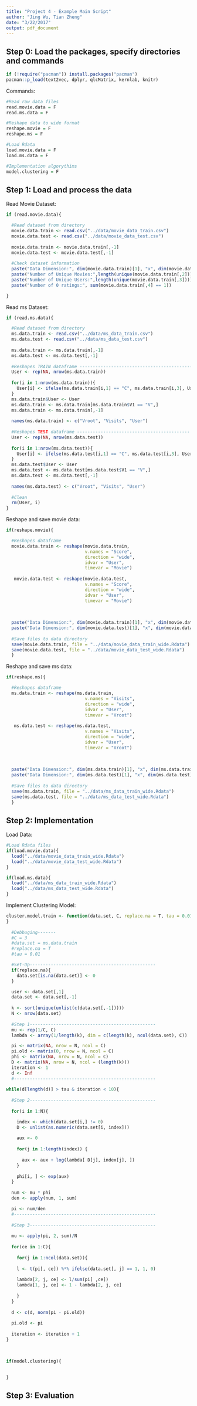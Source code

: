 ```yaml
---
title: "Project 4 - Example Main Script"
author: "Jing Wu, Tian Zheng"
date: "3/22/2017"
output: pdf_document
---
```


## Step 0: Load the packages, specify directories and commands

```r
if (!require("pacman")) install.packages("pacman")
pacman::p_load(text2vec, dplyr, qlcMatrix, kernlab, knitr)

```

Commands:

```r
#Read raw data files
read.movie.data = F
read.ms.data = F

#Reshape data to wide format
reshape.movie = F
reshape.ms = F

#Load Rdata
load.movie.data = F
load.ms.data = F

#Implementation algorythims
model.clustering = F
```

## Step 1: Load and process the data

Read Movie Dataset:

```r
if (read.movie.data){

  #Read dataset from directory
  movie.data.train <- read.csv("../data/movie_data_train.csv")
  movie.data.test <- read.csv("../data/movie_data_test.csv")
  
  movie.data.train <- movie.data.train[,-1]
  movie.data.test <- movie.data.test[,-1]
  
  #Check dataset information
  paste("Data Dimension:", dim(movie.data.train)[1], "x", dim(movie.data.train)[2])
  paste("Number of Unique Movies:",length(unique(movie.data.train[,2])))
  paste("Number of Unique Users:",length(unique(movie.data.train[,3])))
  paste("Number of 0 ratings:", sum(movie.data.train[,4] == 1))

}
```

Read ms Dataset:

```r
if (read.ms.data){

  #Read dataset from directory
  ms.data.train <- read.csv("../data/ms_data_train.csv")
  ms.data.test <- read.csv("../data/ms_data_test.csv")
  
  ms.data.train <- ms.data.train[,-1]
  ms.data.test <- ms.data.test[,-1]
  
  #Reshapes TRAIN dataframe -------------------------------------------
  User <- rep(NA, nrow(ms.data.train))
  
  for(i in 1:nrow(ms.data.train)){
    User[i] <- ifelse(ms.data.train[i,1] == "C", ms.data.train[i,3], User[i-1])
  }
  ms.data.train$User <- User
  ms.data.train <- ms.data.train[ms.data.train$V1 == "V",]
  ms.data.train <- ms.data.train[,-1]
  
  names(ms.data.train) <- c("Vroot", "Visits", "User")
  
  #Reshapes TEST dataframe -------------------------------------------
  User <- rep(NA, nrow(ms.data.test))
  
  for(i in 1:nrow(ms.data.test)){
    User[i] <- ifelse(ms.data.test[i,1] == "C", ms.data.test[i,3], User[i-1])
  }
  ms.data.test$User <- User
  ms.data.test <- ms.data.test[ms.data.test$V1 == "V",]
  ms.data.test <- ms.data.test[,-1]
  
  names(ms.data.test) <- c("Vroot", "Visits", "User")
  
  #Clean
  rm(User, i)
}
```

Reshape and save movie data:

```r
if(reshape.movie){

  #Reshapes dataframe
  movie.data.train <- reshape(movie.data.train, 
                              v.names = "Score", 
                              direction = "wide", 
                              idvar = "User", 
                              timevar = "Movie")
  
   movie.data.test <- reshape(movie.data.test, 
                              v.names = "Score", 
                              direction = "wide", 
                              idvar = "User", 
                              timevar = "Movie") 
  
  
  
  paste("Data Dimension:", dim(movie.data.train)[1], "x", dim(movie.data.train)[2])
  paste("Data Dimension:", dim(movie.data.test)[1], "x", dim(movie.data.test)[2])
  
  #Save files to data directory
  save(movie.data.train, file = "../data/movie_data_train_wide.Rdata")
  save(movie.data.test, file = "../data/movie_data_test_wide.Rdata")
  }
```

Reshape and save ms data:

```r
if(reshape.ms){

  #Reshapes dataframe
  ms.data.train <- reshape(ms.data.train, 
                              v.names = "Visits", 
                              direction = "wide", 
                              idvar = "User", 
                              timevar = "Vroot")
  
   ms.data.test <- reshape(ms.data.test, 
                              v.names = "Visits", 
                              direction = "wide", 
                              idvar = "User", 
                              timevar = "Vroot") 
  
  
  
  paste("Data Dimension:", dim(ms.data.train)[1], "x", dim(ms.data.train)[2])
  paste("Data Dimension:", dim(ms.data.test)[1], "x", dim(ms.data.test)[2])
  
  #Save files to data directory
  save(ms.data.train, file = "../data/ms_data_train_wide.Rdata")
  save(ms.data.test, file = "../data/ms_data_test_wide.Rdata")
  }
```


## Step 2: Implementation

Load Data:

```r
#Load Rdata files
if(load.movie.data){
  load("../data/movie_data_train_wide.Rdata")
  load("../data/movie_data_test_wide.Rdata")
}

if(load.ms.data){
  load("../data/ms_data_train_wide.Rdata")
  load("../data/ms_data_test_wide.Rdata")
}
```

Implement Clustering Model:

```r
cluster.model.train <- function(data.set, C, replace.na = T, tau = 0.01){
}
  
  #Debbuging-------
  #C = 3
  #data.set = ms.data.train
  #replace.na = T
  #tau = 0.01

  #Set-Up------------------------------------------------
  if(replace.na){
    data.set[is.na(data.set)] <- 0
  }

  user <- data.set[,1]
  data.set <- data.set[,-1]
  
  k <- sort(unique(unlist(c(data.set[,-1]))))
  N <- nrow(data.set)
  
  #Step 1------------------------------------------------
  mu <- rep(1/C, C)
  lambda <- array(1/length(k), dim = c(length(k), ncol(data.set), C))

  pi <- matrix(NA, nrow = N, ncol = C)
  pi.old <- matrix(0, nrow = N, ncol = C)
  phi <- matrix(NA, nrow = N, ncol = C)
  D <- matrix(NA, nrow = N, ncol = (length(k)))
  iteration <- 1
  d <- Inf
  #------------------------------------------------------
  
while(d[length(d)] > tau & iteration < 10){
    
  #Step 2------------------------------------------------
  
  for(i in 1:N){

    index <- which(data.set[i,] != 0) 
    D <- unlist(as.numeric(data.set[i, index]))
    
    aux <- 0
    
    for(j in 1:length(index)) {
      
      aux <- aux + log(lambda[ D[j], index[j], ]) 
    }
    
    phi[i, ] <- exp(aux)
  }
  
  num <- mu * phi
  den <- apply(num, 1, sum)   

  pi <- num/den
  #------------------------------------------------------
  
  #Step 3------------------------------------------------
  
  mu <- apply(pi, 2, sum)/N
  
  for(ce in 1:C){
  
    for(j in 1:ncol(data.set)){
      
    l <- t(pi[, ce]) %*% ifelse(data.set[, j] == 1, 1, 0)
      
    lambda[2, j, ce] <- l/sum(pi[ ,ce])
    lambda[1, j, ce] <- 1 - lambda[2, j, ce] 
      
    }
  }
  
  d <- c(d, norm(pi - pi.old))
  
  pi.old <- pi
  
  iteration <- iteration + 1
}
  
    
```

```r
if(model.clustering){
  
  
}
```


## Step 3: Evaluation



